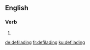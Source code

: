 
==English==

===Verb===
{{head|en|present participle}}

# {{present participle of|defilade|lang=en|nocat=1}}

[[de:defilading]]
[[fr:defilading]]
[[ku:defilading]]